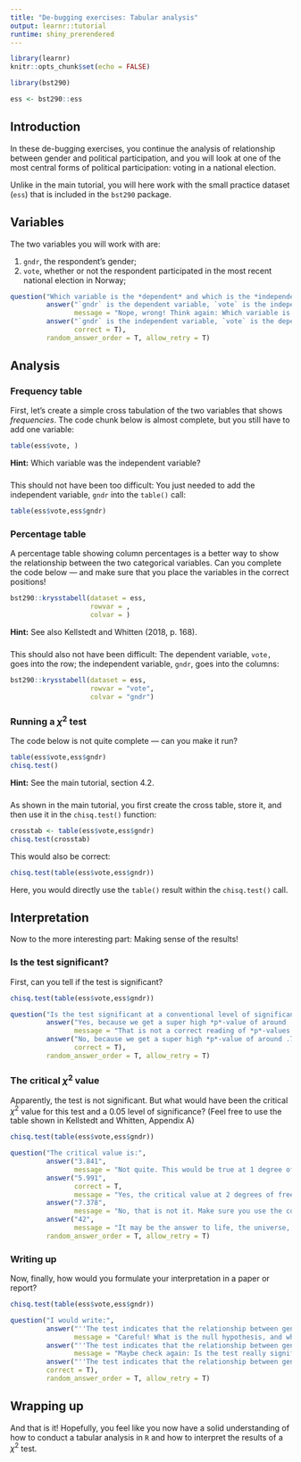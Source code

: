 ```yaml
---
title: "De-bugging exercises: Tabular analysis"
output: learnr::tutorial
runtime: shiny_prerendered
---
```


```r
library(learnr)
knitr::opts_chunk$set(echo = FALSE)

library(bst290)

ess <- bst290::ess
```


## Introduction {data-progressive=TRUE}

In these de-bugging exercises, you continue the analysis of relationship between gender and political participation, and you will look at one of the most central forms of political participation: voting in a national election.

Unlike in the main tutorial, you will here work with the small practice dataset (`ess`) that is included in the `bst290` package.

## Variables {data-progressive=TRUE}

The two variables you will work with are:

1. `gndr`, the respondent's gender;
2. `vote`, whether or not the respondent participated in the most recent national election in Norway;

```r
question("Which variable is the *dependent* and which is the *independent* variable?",
         answer("`gndr` is the dependent variable, `vote` is the independent variable",
                message = "Nope, wrong! Think again: Which variable is the one that is affected  --- or *depends* on another?"),
         answer("`gndr` is the independent variable, `vote` is the dependent variable",
                correct = T),
         random_answer_order = T, allow_retry = T)

```

## Analysis {data-progressive=TRUE}

### Frequency table

First, let's create a simple cross tabulation of the two variables that shows *frequencies*. The code chunk below is almost complete, but you still have to add one variable:
```r
table(ess$vote, )
```

<div id="ctab-hint">
**Hint:** Which variable was the independent variable?
</div>

###

This should not have been too difficult: You just needed to add the independent variable, `gndr` into the `table()` call:
```r
table(ess$vote,ess$gndr)
```

### Percentage table

A percentage table showing column percentages is a better way to show the relationship between the two categorical variables. Can you complete the code below --- and make sure that you place the variables in the correct positions!
```r
bst290::krysstabell(dataset = ess,
                    rowvar = ,
                    colvar = )
```

<div id="ktab-hint">
**Hint:** See also Kellstedt and Whitten (2018, p. 168).
</div>

###

This should also not have been difficult: The dependent variable, `vote,` goes into the row; the independent variable, `gndr`, goes into the columns:
```r
bst290::krysstabell(dataset = ess,
                    rowvar = "vote",
                    colvar = "gndr")
```

### Running a $\chi^2$ test

The code below is not quite complete --- can you make it run?
```r
table(ess$vote,ess$gndr)
chisq.test()
```

<div id="chitest-hint">
**Hint:** See the main tutorial, section 4.2.
</div>

###

As shown in the main tutorial, you first create the cross table, store it, and then use it in the `chisq.test()` function:
```r
crosstab <- table(ess$vote,ess$gndr)
chisq.test(crosstab)
```

This would also be correct:
```r
chisq.test(table(ess$vote,ess$gndr))
```
Here, you would directly use the `table()` result within the `chisq.test()` call.

## Interpretation {data-progressive=TRUE}

Now to the more interesting part: Making sense of the results!

### Is the test significant?

First, can you tell if the test is significant?
```r
chisq.test(table(ess$vote,ess$gndr))
```
```r
question("Is the test significant at a conventional level of significance?",
         answer("Yes, because we get a super high *p*-value of around .75!",
                message = "That is not a correct reading of *p*-values. Maybe you should go over Kellstedt and Whitten (2018, Chapter 8.3) again?"),
         answer("No, because we get a super high *p*-value of around .75!",
                correct = T),
         random_answer_order = T, allow_retry = T)
```

### The critical $\chi^2$ value

Apparently, the test is not significant. But what would have been the critical $\chi^2$ value for this test and a 0.05 level of significance? (Feel free to use the table shown in Kellstedt and Whitten, Appendix A)
```r
chisq.test(table(ess$vote,ess$gndr))
```
```r
question("The critical value is:",
         answer("3.841",
                message = "Not quite. This would be true at 1 degree of freedom."),
         answer("5.991",
                correct = T,
                message = "Yes, the critical value at 2 degrees of freedom and a 0.05 level of significance is 5.991."),
         answer("7.378",
                message = "No, that is not it. Make sure you use the correct level of significance."),
         answer("42",
                message = "It may be the answer to life, the universe, and everthing  -- but unfortunately not to this question..."),
         random_answer_order = T, allow_retry = T)
```

### Writing up

Now, finally, how would you formulate your interpretation in a paper or report?
```r
chisq.test(table(ess$vote,ess$gndr))
```
```r
question("I would write:",
         answer("''The test indicates that the relationship between gender and voting is not statistically significant at conventional levels. We can therefore reject the null hypothesis.''",
                message = "Careful! What is the null hypothesis, and when can we reject it?"),
         answer("''The test indicates that the relationship between gender and voting is statistically significant at conventional levels. We can therefore not reject the null hypothesis''",
                message = "Maybe check again: Is the test really significant?"),
         answer("''The test indicates that the relationship between gender and voting is not statistically significant. We can therefore not reject the null hypothesis''",
         correct = T),
         random_answer_order = T, allow_retry = T)
```

## Wrapping up

And that is it! Hopefully, you feel like you now have a solid understanding of how to conduct a tabular analysis in `R` and how to interpret the results of a $\chi^2$ test.
